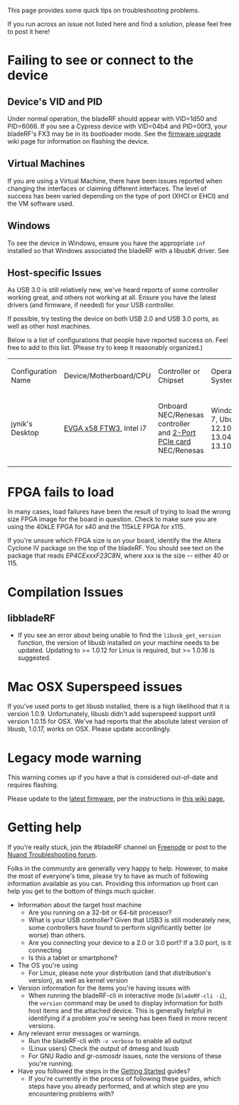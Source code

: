 This page provides some quick tips on troubleshooting problems.

If you run across an issue not listed here and find a solution, please feel free to post it here!

= Failing to see or connect to the device =

== Device's VID and PID ==
Under normal operation, the bladeRF should appear with VID=1d50 and PID=6066.  If you see a Cypress device with VID=04b4 and PID=00f3, your bladeRF's FX3 may be in its bootloader mode. See the [[Upgrading-bladeRF-firmware|firmware upgrade]] wiki page for information on flashing the device.

== Virtual Machines ==
If you are using a Virtual Machine, there have been issues reported when changing the interfaces or claiming different interfaces.  The level of success has been varied depending on the type of port (XHCI or EHCI) and the VM software used.  

== Windows ==
To see the device in Windows, ensure you have the appropriate <code>inf</code> installed so that Windows associated the bladeRF with a libusbK driver. See 

== Host-specific Issues ==
As USB 3.0 is still relatively new, we've heard reports of some controller working great, and others not working at all. Ensure you have the latest drivers (and firmware, if needed) for your USB controller.

If possible, try testing the device on both USB 2.0 and USB 3.0 ports, as well as other host machines. 

Below is a list of configurations that people have reported success on. Feel free to add to this list. (Please try to keep it reasonably organized.)
{| class="wikitable"
| Configuration Name
| Device/Motherboard/CPU
| Controller or Chipset
| Operating System(s)
|-
| jynik's Desktop
| [http://www.evga.com/support/manuals/files/132-GT-E768.pdf EVGA x58 FTW3], Intel i7
|  Onboard NEC/Renesas controller and [http://www.rocketfishproducts.com/products/computer-accessories/RF-P2USB3.html 2-Port PCIe card] NEC/Renesas
| Windows 7, Ubuntu 12.10, 13.04, 13.10
|-
|}

= FPGA fails to load =
In many cases, load failures have been the result of trying to load the wrong size FPGA image for the board in question. Check to make sure you are using the 40kLE FPGA for x40 and the 115kLE FPGA for x115.

If you're unsure which FPGA size is on your board, identify the the Altera Cyclone IV package on the top of the bladeRF. You should see text on the package that reads ''EP4CExxxF23C8N'', where ''xxx'' is the size -- either 40 or 115.

= Compilation Issues =

== libbladeRF ==

* If you see an error about being unable to find the <code>libusb_get_version</code> function, the version of libusb installed on your machine needs to be updated. Updating to >= 1.0.12 for Linux is required, but >= 1.0.16 is suggested.

= Mac OSX Superspeed issues =

If you've used ports to get libusb installed, there is a high likelihood that it is version 1.0.9.  Unfortunately, libusb didn't add superspeed support until version 1.0.15 for OSX.  We've had reports that the absolute latest version of libusb, 1.0.17, works on OSX.  Please update accordingly.

= Legacy mode warning =

This warning comes up if you have a that is considered out-of-date and requires flashing.  

Please update to the [http://nuand.com/fx3/latest.img latest firmware], per the instructions in [[Upgrading-bladeRF-firmware|this wiki page.]]

= Getting help =
If you're really stuck, join the #bladeRF channel on [http://webchat.freenode.net/ Freenode] or post to the [http://nuand.com/forums/viewforum.php?f=4 Nuand Troubleshooting forum].

Folks in the community are generally very happy to help. However, to make the most of everyone's time, please try to have as much of following information available as you can. Providing this information up front can help you get to the bottom of things much quicker.

* Information about the target host machine
** Are you running on a 32-bit or 64-bit processor?
** What is your USB controller? Given that USB3 is still moderately new, some controllers have found to perform significantly better (or worse) than others.
** Are you connecting your device to a 2.0 or 3.0 port? If a 3.0 port, is it connecting 
** Is this a tablet or smartphone?
* The OS you're using
** For Linux, please note your distribution (and that distribution's version), as well as kernel version
* Version information for the items you're having issues with
** When running the bladeRF-cli in interactive mode (<code>bladeRF-cli -i</code>), the <code>version</code> command may be used to display information for both host items and the attached device. This is generally helpful in identifying if a problem you're seeing has been fixed in more recent versions.
* Any relevant error messages or warnings.
** Run the bladeRF-cli with <code>-v verbose</code> to enable all output
** (Linux users) Check the output of dmesg and lsusb
** For GNU Radio and gr-osmosdr issues, note the versions of these you're running.
* Have you followed the steps in the [[Home#getting-started-guides|Getting Started]] guides?
** If you're currently in the process of following these guides, which steps have you already performed, and at which step are you encountering problems with?